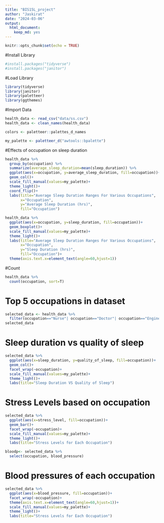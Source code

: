 ```yaml
---
title: "BIS15L_project"
author: "Jaskirat"
date: "2024-03-06"
output: 
  html_document: 
    keep_md: yes
---
```


```r
knitr::opts_chunk$set(echo = TRUE)
```

#Install Library 
```r
#install.packages("tidyverse")
#install.packages("janitor")
```


#Load Library
```r
library(tidyverse)
library(janitor)
library(paletteer)
library(ggthemes)
```


#Import Data
```r
health_data <- read_csv("data/ss.csv")
health_data <- clean_names(health_data)
```
```r
colors <- paletteer::palettes_d_names
```

```r
my_palette <- paletteer_d("awtools::bpalette")
```

#Effects of occupation on sleep duration
```r
health_data %>% 
  group_by(occupation) %>% 
  summarize(average_sleep_duration=mean(sleep_duration)) %>% 
  ggplot(aes(x=occupation, y=average_sleep_duration, fill=occupation))+
  geom_col()+
  scale_fill_manual(values=my_palette)+
  theme_light()+
  coord_flip()+
  labs(title="Average Sleep Duration Ranges For Various Occupations",
       x="Occupation", 
       y="Average Sleep Duration (hrs)", 
       fill="Occupation")
```


```r
health_data %>% 
  ggplot(aes(x=occupation, y=sleep_duration, fill=occupation))+
  geom_boxplot()+
  scale_fill_manual(values=my_palette)+
  theme_light()+
  labs(title="Average Sleep Duration Ranges For Various Occupations",
       x="Occupation", 
       y="Sleep Duration (hrs)", 
       fill="Occupation")+
  theme(axis.text.x=element_text(angle=60,hjust=1))
```
#Count
```r
health_data %>% 
  count(occupation, sort=T)
```

# Top 5 occupations in dataset

```r
selected_data <- health_data %>% 
  filter(occupation=="Nurse"| occupation=="Doctor"| occupation=="Engineer"| occupation=="Lawyer"| occupation=="Teacher")
selected_data
```

# Sleep duration vs quality of sleep 
```r
selected_data %>% 
  ggplot(aes(x=sleep_duration, y=quality_of_sleep, fill=occupation))+
  geom_col()+
  facet_wrap(~occupation)+
  scale_fill_manual(values=my_palette)+
  theme_light()+
  labs(title="Sleep Duration VS Quality of Sleep")
```

# Stress Levels based on occupation 
```r
selected_data %>% 
  ggplot(aes(x=stress_level, fill=occupation))+
  geom_bar()+
  facet_wrap(~occupation)+
  scale_fill_manual(values=my_palette)+
  theme_light()+
  labs(title="Stress Levels for Each Occupation")
```

```r
bloodp<- selected_data %>% 
  select(occupation, blood_pressure)
```

# Blood pressures of each occupation 
```r
selected_data %>% 
  ggplot(aes(x=blood_pressure, fill=occupation))+
  facet_wrap(~occupation)+
  theme(axis.text.x=element_text(angle=60,hjust=1))+
  scale_fill_manual(values=my_palette)+
  theme_light()+
  labs(title="Stress Levels for Each Occupation")
```


